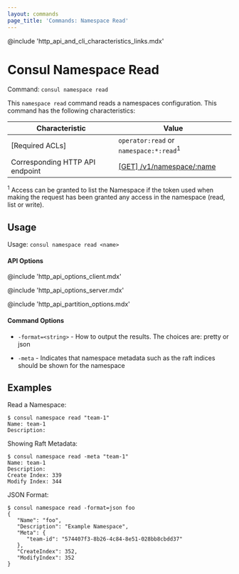 ```yaml
---
layout: commands
page_title: 'Commands: Namespace Read'
---
```


@include 'http_api_and_cli_characteristics_links.mdx'

# Consul Namespace Read

Command: `consul namespace read`

<EnterpriseAlert />

This `namespace read` command reads a namespaces configuration.
This command has the following characteristics:

| Characteristic | Value |
| -------------- | ----- |
| [Required ACLs] | `operator:read` or `namespace:*:read`<sup>1</sup> |
| Corresponding HTTP API endpoint | [\[GET\] /v1/namespace/:name](/api-docs/namespaces#read-a-namespace) |

<sup>1</sup> Access can be granted to list the Namespace if the token used when making
the request has been granted any access in the namespace (read, list or write).

## Usage

Usage: `consul namespace read <name>`

#### API Options

@include 'http_api_options_client.mdx'

@include 'http_api_options_server.mdx'

@include 'http_api_partition_options.mdx'

#### Command Options

- `-format=<string>` - How to output the results. The choices are: pretty or json

- `-meta` - Indicates that namespace metadata such as the raft indices should be
  shown for the namespace

## Examples

Read a Namespace:

```shell-session
$ consul namespace read "team-1"
Name: team-1
Description:
```

Showing Raft Metadata:

```shell-session
$ consul namespace read -meta "team-1"
Name: team-1
Description:
Create Index: 339
Modify Index: 344
```

JSON Format:

```shell-session
$ consul namespace read -format=json foo
{
   "Name": "foo",
   "Description": "Example Namespace",
   "Meta": {
      "team-id": "574407f3-8b26-4c84-8e51-028bb8cbdd37"
   },
   "CreateIndex": 352,
   "ModifyIndex": 352
}
```
